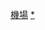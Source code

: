 {{Catnav|頁面分類|各種主題的頁面分類|按國家分類|各國交通|日本交通|北海道交通}}
{{Catnav|頁面分類|人类社会|交通|各國交通|日本交通|北海道交通}}
{{Commons category|Airports in Hokkaido}}

[[Category:北海道交通|機場]]
[[Category:日本機場|*]]